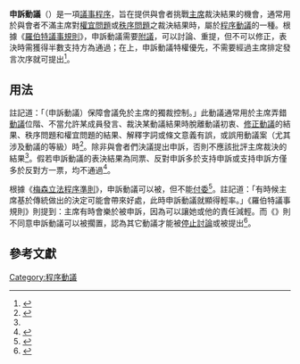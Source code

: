{{Infobox motion
 | name = 申訴動議
 | class = I
 | inorder = 特權優先
 | seconded = 需要
 | debatable = 可以
 | amendable = 不可以
 | voterequired = 半數通過
 | reconsidered = 可以
 }}
'''申訴動議'''（{{lang|en|appeal}}）是一項[[議事程序|議事程序]]，旨在提供與會者挑戰[[主席|主席]]裁決結果的機會，通常用於與會者不滿主席對[[權宜問題|權宜問題]]或[[秩序問題|秩序問題]]之裁決結果時，屬於[[程序動議|程序動議]]的一種。根據《[[羅伯特議事規則|羅伯特議事規則]]》，申訴動議需要[[附議|附議]]，可以討論、重提，但不可以修正，表決時需獲得半數支持方為通過；在{{Link-en|位階 (議事學)|Floor (legislative)|位階}}上，申訴動議特權優先，不需要經過主席排定發言次序就可提出<ref name="Robert">{{Cite book|author=Henry M. Robert|coauthor=Daniel H. Honemann; Thomas J. Balch; William J. Evans; Sarah Corbin Robert|title=''Robert's Rules of Order: Newly Revised''|publisher=Da Capo Press|edition=10|language=en|isbn=073820384X|pages=247|date=2010年11月}}</ref>。

== 用法 ==
{{Link-en|喬治·狄密特|George Demeter}}註記道：「（申訴動議）保障會議免於主席的獨裁控制。」此動議通常用於主席弄錯[[動議|動議]]位階、不當允許某成員發言、裁決某動議結果時脫離動議初衷、[[修正動議|修正動議]]的結果、秩序問題和權宜問題的結果、解釋字詞或條文意義有誤，或誤用動議案（尤其涉及動議的等級）時<ref>{{Cite book|author=George Demeter|title=''Demeter's Manual of Parliamentary Law and Procedure''|publisher=Little Brown & Co (T)|pages=126-127|language=en|isbn=0316180300|date=1969年6月}}</ref>。除非與會者們決議提出申訴，否則不應該批評主席裁決的結果<ref name="Robert"/>。假若申訴動議的表決結果為同票、反對申訴多於支持申訴或支持申訴方僅多於反對方一票，均不通過<ref name="宋偉民">{{Cite book|author=宋偉民|title=《重編會議規範》|publisher=輔仁大學出版社|location=新北市|pages=110|language=zh-tw|isbn=9570439068|date=2011年9月}}</ref>。

根據《[[梅森立法程序準則|梅森立法程序準則]]》，申訴動議可以被{{Link-en|擱置 (議事程序)|Table (parliamentary procedure)|擱置}}，但不能[[付委|付委]]<ref name="Mason">{{Cite book|author=Paul Mason|title=''Mason's Manual of Legislative Procedure''|url=https://archive.org/details/masonsm_mas_2000_00_6418|publisher=Natl Conference of State|pages=[https://archive.org/details/masonsm_mas_2000_00_6418/page/181 181]-183|isbn=1580241166|language=en|date=2000年12月}}</ref>。{{Link-en|保羅·梅森|Paul Mason (author)}}註記道：「有時候主席基於傳統做出的決定可能會帶來好處，此時申訴動議就顯得輕率。」《羅伯特議事規則》則提到：主席有時會樂於被申訴，因為可以讓她或他的責任減輕。而《{{Link-en|議事程序準則|The Standard Code of Parliamentary Procedure}}》則不同意申訴動議可以被擱置，認為其它動議才能被[[停止討論|停止討論]]或被提出{{Link-en|限制或放寬討論動議|Limit or extend limits of debate|限制討論動議}}<ref>{{Cite book|author= 	
Alice Sturgis|title=''The Standard Code of Parliamentary Procedure''|url=         https://archive.org/details/standardcodeofpa0000stur
|edition=4|publisher=McGraw-Hill|language=en|isbn=0071365133|date=2000年12月}}</ref>。

== 參考文獻 ==
{{reflist}}

{{Parliamentary Procedure}}
[[Category:程序動議|Category:程序動議]]